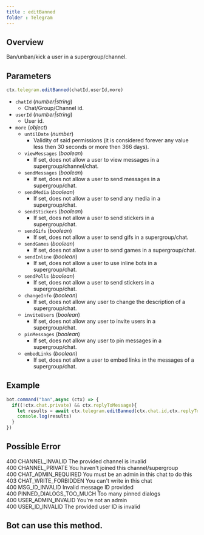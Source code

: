 ```yaml
--- 
title : editBanned 
folder : Telegram 
--- 
```

## Overview 
Ban/unban/kick a user in a supergroup/channel.
## Parameters 
```ts 
ctx.telegram.editBanned(chatId,userId,more)
```
- `chatId` (_number|string_) 
    - Chat/Group/Channel id. 
- `userId` (_number|string_) 
    - User id.
- `more` (_object_)
    - `untilDate` (_number_) 
      - Validity of said permissions (it is considered forever any value less then 30 seconds or more then 366 days).
    - `viewMessages` (_boolean_) 
      - If set, does not allow a user to view messages in a supergroup/channel/chat.
    - `sendMessages` (_boolean_) 
      - If set, does not allow a user to send messages in a supergroup/chat.
    - `sendMedia` (_boolean_) 
      - If set, does not allow a user to send any media in a supergroup/chat.
    - `sendStickers` (_boolean_) 
      - If set, does not allow a user to send stickers in a supergroup/chat.
    - `sendGifs` (_boolean_) 
      - If set, does not allow a user to send gifs in a supergroup/chat.
    - `sendGames` (_boolean_) 
      - If set, does not allow a user to send games in a supergroup/chat.
    - `sendInline` (_boolean_) 
      - If set, does not allow a user to use inline bots in a supergroup/chat.
    - `sendPolls` (_boolean_) 
      - If set, does not allow a user to send stickers in a supergroup/chat.
    - `changeInfo` (_boolean_) 
      - If set, does not allow any user to change the description of a supergroup/chat.
    - `inviteUsers` (_boolean_) 
      - If set, does not allow any user to invite users in a supergroup/chat.
    - `pinMessages` (_boolean_) 
      - If set, does not allow any user to pin messages in a supergroup/chat.
    - `embedLinks` (_boolean_) 
      - If set, does not allow a user to embed links in the messages of a supergroup/chat. 
## Example 
```ts:index.ts {3} showLineNumber 
bot.command("ban",async (ctx) => {
  if((!ctx.chat.private) && ctx.replyToMessage){
    let results = await ctx.telegram.editBanned(ctx.chat.id,ctx.replyToMessage.from.id) 
    console.log(results)
  }
})
```
## Possible Error 
400 CHANNEL_INVALID The provided channel is invalid  
400 CHANNEL_PRIVATE You haven't joined this channel/supergroup  
400 CHAT_ADMIN_REQUIRED You must be an admin in this chat to do this  
403 CHAT_WRITE_FORBIDDEN You can't write in this chat   
400 MSG_ID_INVALID Invalid message ID provided  
400 PINNED_DIALOGS_TOO_MUCH Too many pinned dialogs  
400 USER_ADMIN_INVALID You're not an admin  
400 USER_ID_INVALID The provided user ID is invalid  
## Bot can use this method.